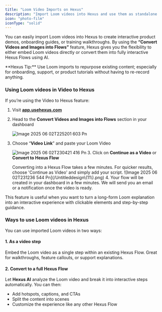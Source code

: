 ```yaml
---
title: "Loom Video Imports on Hexus"
description: "Import Loom videos into Hexus and use them as standalone video steps or convert them into fully interactive Hexus Flows"
icon: "photo-film"
iconType: "solid"
---
```


You can easily import Loom videos into Hexus to create interactive product demos, onboarding guides, or training walkthroughs. By using the **“Convert Videos and Images into Flows”** feature, Hexus gives you the flexibility to either embed Loom videos directly or convert them into fully interactive Hexus Flows using AI.

<Tip>
  **Hexus Tip:** Use Loom imports to repurpose existing content; especially for onboarding, support, or product tutorials without having to re-record anything.
</Tip>

### **Using Loom videos in Video to Hexus**

If you’re using the Video to Hexus feature:

1. Visit [**app.usehexus.com**](https://app.usehexus.com/scratch)
2. Head to the **Convert Videos and Images into Flows** section in your dashboard

   ![Image 2025 06 02T225201 603 Pn](/Untitleddesign\(9\).png)
3. Choose “**Video Link**” and paste your Loom Video

   ![Image 2025 06 02T230421 416 Pn](/Untitleddesign\(10\).png)
   3. Click on **Continue as a Video** or **Convert to Hexus Flow**

   <Tip>
     Converting into a Hexus Flow takes a few minutes. For quicker results, choose 'Continue as Video' and simply add your script.
   </Tip>
   ![Image 2025 06 02T231236 544 Pn](/Untitleddesign\(11\).png)
   4. Your flow will be created in your dashboard in a few minutes. We will send you an email or a notification once the video is ready.

This feature is useful when you want to turn a long-form Loom explanation into an interactive experience with clickable elements and step-by-step guidance.

### **Ways to use Loom videos in Hexus**

You can use imported Loom videos in two ways:

#### **1. As a video step**

Embed the Loom video as a single step within an existing Hexus Flow. Great for walkthroughs, feature callouts, or support explanations.

#### **2. Convert to a full Hexus Flow**

Let **Hexus AI** analyze the Loom video and break it into interactive steps automatically. You can then:

- Add hotspots, captions, and CTAs
- Split the content into scenes
- Customize the experience like any other Hexus Flow